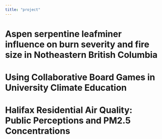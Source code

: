 ```yaml
---
title: "project"
---
```


# Aspen serpentine leafminer influence on burn severity and fire size in Notheastern British Columbia

# Using Collaborative Board Games in University Climate Education

# Halifax Residential Air Quality: Public Perceptions and PM2.5 Concentrations 

# 

